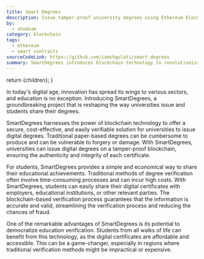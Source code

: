```yaml
---
title: Smart Degrees
description: Issue tamper-proof university degrees using Ethereum blockchain.
by:
  - shubham
category: blockchain
tags:
  - ethereum
  - smart contracts
sourceCodeLink: https://github.com/iamshgulati/smart-degrees
summary: SmartDegrees introduces blockchain technology to revolutionize the issuance and verification of university degrees. By providing tamper-proof digital certificates, universities can ensure authenticity, while students gain easy and cost-effective sharing options. This innovation has the potential to revolutionize education verification, simplifying the process and making credentials accessible to a wider audience.
---
```



  return <ContentLayout metadata={metadata}>{children}</ContentLayout>;
}

In today's digital age, innovation has spread its wings to various sectors, and education is no exception. Introducing SmartDegrees, a groundbreaking project that is reshaping the way universities issue and students share their degrees.

SmartDegrees harnesses the power of blockchain technology to offer a secure, cost-effective, and easily verifiable solution for universities to issue digital degrees. Traditional paper-based degrees can be cumbersome to produce and can be vulnerable to forgery or damage. With SmartDegrees, universities can issue digital degrees on a tamper-proof blockchain, ensuring the authenticity and integrity of each certificate.

For students, SmartDegrees provides a simple and economical way to share their educational achievements. Traditional methods of degree verification often involve time-consuming processes and can incur high costs. With SmartDegrees, students can easily share their digital certificates with employers, educational institutions, or other relevant parties. The blockchain-based verification process guarantees that the information is accurate and valid, streamlining the verification process and reducing the chances of fraud.

One of the remarkable advantages of SmartDegrees is its potential to democratize education verification. Students from all walks of life can benefit from this technology, as the digital certificates are affordable and accessible. This can be a game-changer, especially in regions where traditional verification methods might be impractical or expensive.
